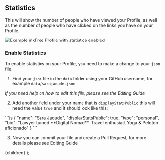 
## Statistics

This will show the number of people who have viewed your Profile, as well as the number of people who have clicked on the links you have on your Profile.

![Example inkFree Profile with statistics enabled](https://user-images.githubusercontent.com/624760/208899278-98cd94ee-3d13-4d27-80ee-c7ae0b1e737e.png)

### Enable Statistics

To enable statistics on your Profile, you need to make a change to your `json` file.

1. Find your `json` file in the `data` folder using your GitHub username, for example `data/sarajaoude.json`

_If you need help on how to edit this file, please see the <Link href="/docs/how-to-guides/editing">Editing Guide</Link>_

2. Add another field under your name that is `displayStatsPublic` this will need the value `true` and it should look like this:

<ClipboardCopy>
```js
{
  "name": "Sara Jaoude",
  "displayStatsPublic": true,
  "type": "personal",
  "bio": "Lawyer turned **Digital Nomad**. Travel enthusiast Yoga & Peloton aficionado"
}
```
</ClipboardCopy>

3. Now you can commit your file and create a Pull Request, for more details please see <Link href="/docs/how-to-guides/editing">Editing Guide</Link>

  <DocsLayout title="LinkFree Statistics Documentation">{children}</DocsLayout>
);
